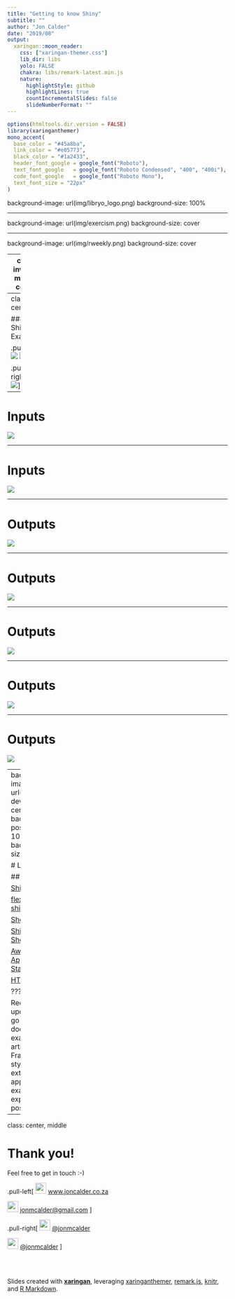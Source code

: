 ```yaml
---
title: "Getting to know Shiny"
subtitle: ""
author: "Jon Calder"
date: "2019/08"
output:
  xaringan::moon_reader:
    css: ["xaringan-themer.css"]
    lib_dir: libs
    yolo: FALSE
    chakra: libs/remark-latest.min.js
    nature:
      highlightStyle: github
      highlightLines: true
      countIncrementalSlides: false
      slideNumberFormat: ""
---
```


```r
options(htmltools.dir.version = FALSE)
library(xaringanthemer)
mono_accent(
  base_color = "#45a8ba",
  link_color = "#e05773",
  black_color = "#1a2433",
  header_font_google = google_font("Roboto"),
  text_font_google   = google_font("Roboto Condensed", "400", "400i"),
  code_font_google   = google_font("Roboto Mono"),
  text_font_size = "22px"
)
```

background-image: url(img/libryo_logo.png)
background-size: 100%

---

background-image: url(img/exercism.png)
background-size: cover

---

background-image: url(img/rweekly.png)
background-size: cover

---
class: inverse, middle, center

# Shiny - Overview

---
class: center

### Shiny Examples

.pull-left[
![](img/superzip-example.png)
![](img/google-charts.png)
]

.pull-right[
![](img/bus-dashboard.png)
![](img/movie-explorer.png)
]

---

# Inputs

![](img/shiny_inputs.png)

---

# Inputs

![](img/input_syntax.png)

---

# Outputs

![](img/shiny_outputs.png)

---

# Outputs

![](img/output_syntax.png)

---

# Outputs

![](img/render_outputs.png)

---

# Outputs

![](img/render_output_syntax.png)

---

# Outputs

![](img/basic_reactivity.png)

---
background-image: url(img/shiny-dev-center.png)
background-position: 90% 10%
background-size: 500px

# Learn More


## Resources

[Shiny website](https://shiny.rstudio.com/)

[flexdashboard](http://rmarkdown.rstudio.com/flexdashboard/) / [shinydashboard](https://rstudio.github.io/shinydashboard/)

[Show Me Shiny](https://www.showmeshiny.com/)

[Shiny User Showcase](https://www.rstudio.com/products/shiny/shiny-user-showcase/)

[Awesome Shiny Apps for Statistics](http://asas.yingjiehu.com/)

[HTML Widgets](http://www.htmlwidgets.org)

???

Recently updated - the go-to place for documentation, examples and articles
Frameworks for styling and extending shiny apps
Gallery of examples to explore what's possible

---
class: center, middle

# Thank you!

Feel free to get in touch :-)

.pull-left[
<img src="https://image.flaticon.com/icons/svg/12/12195.svg" style="width: 25px;"/>
[www.joncalder.co.za](http://joncalder.co.za)

<img src="https://image.flaticon.com/icons/svg/34/34400.svg" style="width: 25px;"/>
[jonmcalder@gmail.com]("mailto:jonmcalder@gmail.com")
]

.pull-right[
<img src="https://image.flaticon.com/icons/svg/25/25231.svg" style="width: 25px;"/>
[@jonmcalder](http://github.com/jonmcalder)

<img src="https://image.flaticon.com/icons/png/512/8/8800.png" style="width: 25px;"/>
[@jonmcalder](http://twitter.com/jonmcalder)
]

<br>
<br>

Slides created with [**xaringan**](https://github.com/yihui/xaringan), leveraging [xaringanthemer](https://pkg.garrickadenbuie.com/xaringanthemer/), [remark.js](https://remarkjs.com), [knitr](http://yihui.name/knitr), and [R Markdown](https://rmarkdown.rstudio.com).